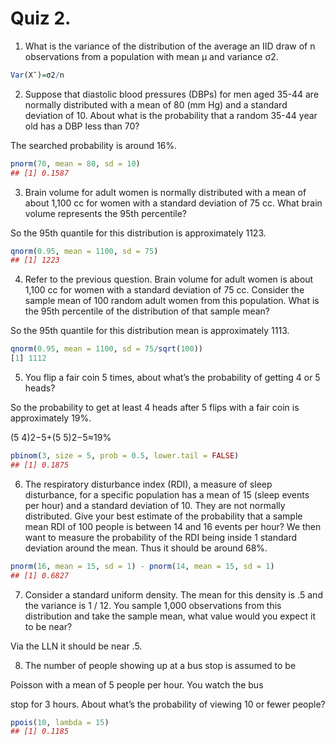 



Quiz 2.
================

1.  What is the variance of the distribution of the average an IID draw of n observations from a population with mean μ and variance σ2.

```r 
Var(X¯)=σ2/n
```

2.  Suppose that diastolic blood pressures (DBPs) for men aged 35-44 are normally distributed with a mean of 80 (mm Hg) and a standard deviation of 10. About what is the probability that a random 35-44 year old has a DBP less than 70?

The searched probability is around 16%.
```r 
pnorm(70, mean = 80, sd = 10)
## [1] 0.1587
```

3.  Brain volume for adult women is normally distributed with a mean of about 1,100 cc for women with a standard deviation of 75 cc. What brain volume represents the 95th percentile?

So the 95th quantile for this distribution is approximately 1123.

```r 
qnorm(0.95, mean = 1100, sd = 75)
## [1] 1223
```

4.  Refer to the previous question. Brain volume for adult women is about 1,100 cc for women with a standard deviation of 75 cc. Consider the sample mean of 100 random adult women from this population. What is the 95th percentile of the distribution of that sample mean?

So the 95th quantile for this distribution mean is approximately 1113.

```r 
qnorm(0.95, mean = 1100, sd = 75/sqrt(100))
[1] 1112
```

5.  You flip a fair coin 5 times, about what's the probability of getting 4 or 5 heads?

So the probability to get at least 4 heads after 5 flips with a fair coin is approximately 19%.


(5 4)2−5+(5 5)2−5≈19%

```r 
pbinom(3, size = 5, prob = 0.5, lower.tail = FALSE)
## [1] 0.1875
```


6.  The respiratory disturbance index (RDI), a measure of sleep disturbance, for a specific population has a mean of 15 (sleep events per hour) and a standard deviation of 10. They are not normally distributed. Give your best estimate of the probability that a sample mean RDI of 100 people is between 14 and 16 events per hour?
We then want to measure the probability of the RDI being inside 1 standard deviation around the mean. Thus it should be around 68%.

```r 
pnorm(16, mean = 15, sd = 1) - pnorm(14, mean = 15, sd = 1)
## [1] 0.6827
```

7.  Consider a standard uniform density. The mean for this density is .5 and the variance is 1 / 12. You sample 1,000 observations from this distribution and take the sample mean, what value would you expect it to be near?

Via the LLN it should be near .5.

8. The number of people showing up at a bus stop is assumed to be

Poisson with a mean of 5 people per hour. You watch the bus

stop for 3 hours. About what's the probability of viewing 10 or fewer people?

```r 
ppois(10, lambda = 15)
## [1] 0.1185
```

